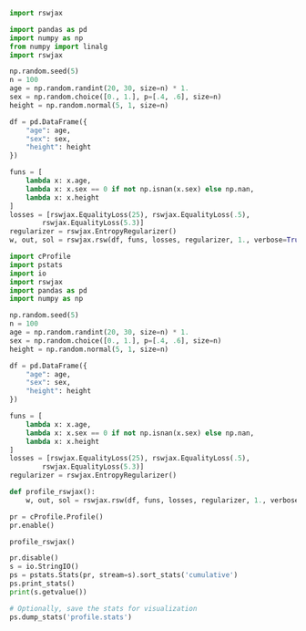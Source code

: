 


```python
import rswjax
```


```python
import pandas as pd
import numpy as np
from numpy import linalg
import rswjax

np.random.seed(5)
n = 100
age = np.random.randint(20, 30, size=n) * 1.
sex = np.random.choice([0., 1.], p=[.4, .6], size=n)
height = np.random.normal(5, 1, size=n)

df = pd.DataFrame({
    "age": age,
    "sex": sex,
    "height": height
})

funs = [
    lambda x: x.age,
    lambda x: x.sex == 0 if not np.isnan(x.sex) else np.nan,
    lambda x: x.height
]
losses = [rswjax.EqualityLoss(25), rswjax.EqualityLoss(.5),
        rswjax.EqualityLoss(5.3)]
regularizer = rswjax.EntropyRegularizer()
w, out, sol = rswjax.rsw(df, funs, losses, regularizer, 1., verbose=True)

```


```python
import cProfile
import pstats
import io
import rswjax
import pandas as pd
import numpy as np

np.random.seed(5)
n = 100
age = np.random.randint(20, 30, size=n) * 1.
sex = np.random.choice([0., 1.], p=[.4, .6], size=n)
height = np.random.normal(5, 1, size=n)

df = pd.DataFrame({
    "age": age,
    "sex": sex,
    "height": height
})

funs = [
    lambda x: x.age,
    lambda x: x.sex == 0 if not np.isnan(x.sex) else np.nan,
    lambda x: x.height
]
losses = [rswjax.EqualityLoss(25), rswjax.EqualityLoss(.5),
        rswjax.EqualityLoss(5.3)]
regularizer = rswjax.EntropyRegularizer()

def profile_rswjax():
    w, out, sol = rswjax.rsw(df, funs, losses, regularizer, 1., verbose=True)

pr = cProfile.Profile()
pr.enable()

profile_rswjax()

pr.disable()
s = io.StringIO()
ps = pstats.Stats(pr, stream=s).sort_stats('cumulative')
ps.print_stats()
print(s.getvalue())

# Optionally, save the stats for visualization
ps.dump_stats('profile.stats')

```